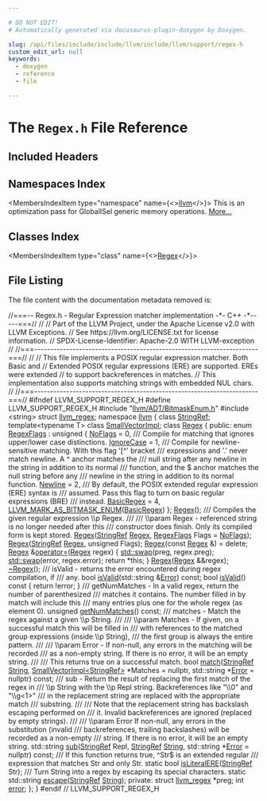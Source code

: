 ```yaml
---

# DO NOT EDIT!
# Automatically generated via docusaurus-plugin-doxygen by Doxygen.

slug: /api/files/include/include/llvm/include/llvm/support/regex-h
custom_edit_url: null
keywords:
  - doxygen
  - reference
  - file

---
```





# The `Regex.h` File Reference

<DoxygenPage pluginConfig={pluginConfig}>



## Included Headers

<IncludesList>
<IncludesListItem
  filePath="llvm/ADT/BitmaskEnum.h"
  permalink="/docs/api/files/include/include/llvm/include/llvm/adt/bitmaskenum-h"
  isLocal="true" />
<IncludesListItem
  filePath="string"
  permalink=""
  isLocal="false" />
</IncludesList>

## Namespaces Index

<MembersIndex>

<MembersIndexItem
  type="namespace"
  name={<><a href="/docs/api/namespaces/llvm">llvm</a></>}>
This is an optimization pass for GlobalISel generic memory operations. <a href="/docs/api/namespaces/llvm/#details">More...</a>
</MembersIndexItem>

</MembersIndex>

## Classes Index

<MembersIndex>

<MembersIndexItem
  type="class"
  name={<><a href="/docs/api/classes/llvm/regex">Regex</a></>}>
</MembersIndexItem>

</MembersIndex>


## File Listing

The file content with the documentation metadata removed is:

<ProgramListing>

<Link id="l00001" /><CodeLine lineNumber="1"><Highlight kind="comment">//===-- Regex.h - Regular Expression matcher implementation -&#42;- C++ -&#42;-----===//</Highlight><Highlight kind="normal"></Highlight></CodeLine>
<Link id="l00002" /><CodeLine lineNumber="2"><Highlight kind="normal"></Highlight><Highlight kind="comment">//</Highlight><Highlight kind="normal"></Highlight></CodeLine>
<Link id="l00003" /><CodeLine lineNumber="3"><Highlight kind="normal"></Highlight><Highlight kind="comment">// Part of the LLVM Project, under the Apache License v2.0 with LLVM Exceptions.</Highlight><Highlight kind="normal"></Highlight></CodeLine>
<Link id="l00004" /><CodeLine lineNumber="4"><Highlight kind="normal"></Highlight><Highlight kind="comment">// See https://llvm.org/LICENSE.txt for license information.</Highlight><Highlight kind="normal"></Highlight></CodeLine>
<Link id="l00005" /><CodeLine lineNumber="5"><Highlight kind="normal"></Highlight><Highlight kind="comment">// SPDX-License-Identifier: Apache-2.0 WITH LLVM-exception</Highlight><Highlight kind="normal"></Highlight></CodeLine>
<Link id="l00006" /><CodeLine lineNumber="6"><Highlight kind="normal"></Highlight><Highlight kind="comment">//</Highlight><Highlight kind="normal"></Highlight></CodeLine>
<Link id="l00007" /><CodeLine lineNumber="7"><Highlight kind="normal"></Highlight><Highlight kind="comment">//===----------------------------------------------------------------------===//</Highlight><Highlight kind="normal"></Highlight></CodeLine>
<Link id="l00008" /><CodeLine lineNumber="8"><Highlight kind="normal"></Highlight><Highlight kind="comment">//</Highlight><Highlight kind="normal"></Highlight></CodeLine>
<Link id="l00009" /><CodeLine lineNumber="9"><Highlight kind="normal"></Highlight><Highlight kind="comment">// This file implements a POSIX regular expression matcher.  Both Basic and</Highlight><Highlight kind="normal"></Highlight></CodeLine>
<Link id="l00010" /><CodeLine lineNumber="10"><Highlight kind="normal"></Highlight><Highlight kind="comment">// Extended POSIX regular expressions (ERE) are supported.  EREs were extended</Highlight><Highlight kind="normal"></Highlight></CodeLine>
<Link id="l00011" /><CodeLine lineNumber="11"><Highlight kind="normal"></Highlight><Highlight kind="comment">// to support backreferences in matches.</Highlight><Highlight kind="normal"></Highlight></CodeLine>
<Link id="l00012" /><CodeLine lineNumber="12"><Highlight kind="normal"></Highlight><Highlight kind="comment">// This implementation also supports matching strings with embedded NUL chars.</Highlight><Highlight kind="normal"></Highlight></CodeLine>
<Link id="l00013" /><CodeLine lineNumber="13"><Highlight kind="normal"></Highlight><Highlight kind="comment">//</Highlight><Highlight kind="normal"></Highlight></CodeLine>
<Link id="l00014" /><CodeLine lineNumber="14"><Highlight kind="normal"></Highlight><Highlight kind="comment">//===----------------------------------------------------------------------===//</Highlight><Highlight kind="normal"></Highlight></CodeLine>
<Link id="l00015" /><CodeLine lineNumber="15"><Highlight kind="normal"></Highlight></CodeLine>
<Link id="l00016" /><CodeLine lineNumber="16"><Highlight kind="normal"></Highlight><Highlight kind="preprocessor">#ifndef LLVM&#95;SUPPORT&#95;REGEX&#95;H</Highlight><Highlight kind="normal"></Highlight></CodeLine>
<Link id="l00017" /><CodeLine lineNumber="17"><Highlight kind="normal"></Highlight><Highlight kind="preprocessor">#define LLVM&#95;SUPPORT&#95;REGEX&#95;H</Highlight><Highlight kind="normal"></Highlight></CodeLine>
<Link id="l00018" /><CodeLine lineNumber="18"><Highlight kind="normal"></Highlight></CodeLine>
<Link id="l00019" /><CodeLine lineNumber="19"><Highlight kind="normal"></Highlight><Highlight kind="preprocessor">#include &quot;<a href="/docs/api/files/include/include/llvm/include/llvm/adt/bitmaskenum-h">llvm/ADT/BitmaskEnum.h</a>&quot;</Highlight><Highlight kind="normal"></Highlight></CodeLine>
<Link id="l00020" /><CodeLine lineNumber="20"><Highlight kind="normal"></Highlight><Highlight kind="preprocessor">#include &lt;string&gt;</Highlight><Highlight kind="normal"></Highlight></CodeLine>
<Link id="l00021" /><CodeLine lineNumber="21"><Highlight kind="normal"></Highlight></CodeLine>
<Link id="l00022" /><CodeLine lineNumber="22"><Highlight kind="normal"></Highlight><Highlight kind="keyword">struct </Highlight><Highlight kind="normal"><a href="/docs/api/structs/llvm-regex">llvm&#95;regex</a>;</Highlight></CodeLine>
<Link id="l00023" /><CodeLine lineNumber="23"><Highlight kind="normal"></Highlight></CodeLine>
<Link id="l00024" /><CodeLine lineNumber="24"><Highlight kind="normal"></Highlight><Highlight kind="keyword">namespace </Highlight><Highlight kind="normal"><a href="/docs/api/namespaces/llvm">llvm</a> &#123;</Highlight></CodeLine>
<Link id="l00025" /><CodeLine lineNumber="25"><Highlight kind="normal">  </Highlight><Highlight kind="keyword">class </Highlight><Highlight kind="normal"><a href="/docs/api/classes/llvm/stringref">StringRef</a>;</Highlight></CodeLine>
<Link id="l00026" /><CodeLine lineNumber="26"><Highlight kind="normal">  </Highlight><Highlight kind="keyword">template</Highlight><Highlight kind="normal">&lt;</Highlight><Highlight kind="keyword">typename</Highlight><Highlight kind="normal"> T&gt; </Highlight><Highlight kind="keyword">class </Highlight><Highlight kind="normal"><a href="/docs/api/classes/llvm/smallvectorimpl">SmallVectorImpl</a>;</Highlight></CodeLine>
<Link id="l00027" /><CodeLine lineNumber="27"><Highlight kind="normal"></Highlight></CodeLine>
<Link id="l00028" /><CodeLine lineNumber="28" lineLink="/docs/api/classes/llvm/regex"><Highlight kind="normal">  </Highlight><Highlight kind="keyword">class </Highlight><Highlight kind="normal"><a href="/docs/api/classes/llvm/regex/#aac844880235ca7d00251aca1cc406c45">Regex</a> &#123;</Highlight></CodeLine>
<Link id="l00029" /><CodeLine lineNumber="29"><Highlight kind="normal">  </Highlight><Highlight kind="keyword">public</Highlight><Highlight kind="normal">:</Highlight></CodeLine>
<Link id="l00030" /><CodeLine lineNumber="30" lineLink="/docs/api/classes/llvm/regex/#a1cc1c3ad43ad382ef8d864fe9c16e25c"><Highlight kind="normal">    </Highlight><Highlight kind="keyword">enum</Highlight><Highlight kind="normal"> <a href="/docs/api/classes/llvm/regex/#a1cc1c3ad43ad382ef8d864fe9c16e25c">RegexFlags</a> : </Highlight><Highlight kind="keywordtype">unsigned</Highlight><Highlight kind="normal"> &#123;</Highlight></CodeLine>
<Link id="l00031" /><CodeLine lineNumber="31" lineLink="/docs/api/classes/llvm/regex/#a1cc1c3ad43ad382ef8d864fe9c16e25ca79b1bd6f86856fd29672454892153e85"><Highlight kind="normal">      <a href="/docs/api/classes/llvm/regex/#a1cc1c3ad43ad382ef8d864fe9c16e25ca79b1bd6f86856fd29672454892153e85">NoFlags</a> = 0,</Highlight><Highlight kind="comment"></Highlight></CodeLine>
<Link id="l00032" /><CodeLine lineNumber="32"><Highlight kind="comment">      /// Compile for matching that ignores upper/lower case distinctions.</Highlight><Highlight kind="normal"></Highlight></CodeLine>
<Link id="l00033" /><CodeLine lineNumber="33" lineLink="/docs/api/classes/llvm/regex/#a1cc1c3ad43ad382ef8d864fe9c16e25ca5f9b72100ddf65c55baa3cd82e778c4b"><Highlight kind="normal">      <a href="/docs/api/classes/llvm/regex/#a1cc1c3ad43ad382ef8d864fe9c16e25ca5f9b72100ddf65c55baa3cd82e778c4b">IgnoreCase</a> = 1,</Highlight><Highlight kind="comment"></Highlight></CodeLine>
<Link id="l00034" /><CodeLine lineNumber="34"><Highlight kind="comment">      /// Compile for newline-sensitive matching. With this flag &#39;&#91;^&#39; bracket</Highlight></CodeLine>
<Link id="l00035" /><CodeLine lineNumber="35"><Highlight kind="comment">      /// expressions and &#39;.&#39; never match newline. A ^ anchor matches the</Highlight></CodeLine>
<Link id="l00036" /><CodeLine lineNumber="36"><Highlight kind="comment">      /// null string after any newline in the string in addition to its normal</Highlight></CodeLine>
<Link id="l00037" /><CodeLine lineNumber="37"><Highlight kind="comment">      /// function, and the $ anchor matches the null string before any</Highlight></CodeLine>
<Link id="l00038" /><CodeLine lineNumber="38"><Highlight kind="comment">      /// newline in the string in addition to its normal function.</Highlight><Highlight kind="normal"></Highlight></CodeLine>
<Link id="l00039" /><CodeLine lineNumber="39" lineLink="/docs/api/classes/llvm/regex/#a1cc1c3ad43ad382ef8d864fe9c16e25ca58612c80b543a7e989edd919e009b25b"><Highlight kind="normal">      <a href="/docs/api/classes/llvm/regex/#a1cc1c3ad43ad382ef8d864fe9c16e25ca58612c80b543a7e989edd919e009b25b">Newline</a> = 2,</Highlight><Highlight kind="comment"></Highlight></CodeLine>
<Link id="l00040" /><CodeLine lineNumber="40"><Highlight kind="comment">      /// By default, the POSIX extended regular expression (ERE) syntax is</Highlight></CodeLine>
<Link id="l00041" /><CodeLine lineNumber="41"><Highlight kind="comment">      /// assumed. Pass this flag to turn on basic regular expressions (BRE)</Highlight></CodeLine>
<Link id="l00042" /><CodeLine lineNumber="42"><Highlight kind="comment">      /// instead.</Highlight><Highlight kind="normal"></Highlight></CodeLine>
<Link id="l00043" /><CodeLine lineNumber="43" lineLink="/docs/api/classes/llvm/regex/#a1cc1c3ad43ad382ef8d864fe9c16e25cae62480697e924b5793194a07ac798df4"><Highlight kind="normal">      <a href="/docs/api/classes/llvm/regex/#a1cc1c3ad43ad382ef8d864fe9c16e25cae62480697e924b5793194a07ac798df4">BasicRegex</a> = 4,</Highlight></CodeLine>
<Link id="l00044" /><CodeLine lineNumber="44"><Highlight kind="normal"></Highlight></CodeLine>
<Link id="l00045" /><CodeLine lineNumber="45"><Highlight kind="normal">      <a href="/docs/api/namespaces/llvm/#a9db8c44b250b90e3ab7e4d144e7c9c2eaab882f7771b12a605e94c8abb12db9cf">LLVM&#95;MARK&#95;AS&#95;BITMASK&#95;ENUM</a>(<a href="/docs/api/classes/llvm/regex/#a1cc1c3ad43ad382ef8d864fe9c16e25cae62480697e924b5793194a07ac798df4">BasicRegex</a>)</Highlight></CodeLine>
<Link id="l00046" /><CodeLine lineNumber="46"><Highlight kind="normal">    &#125;;</Highlight></CodeLine>
<Link id="l00047" /><CodeLine lineNumber="47"><Highlight kind="normal"></Highlight></CodeLine>
<Link id="l00048" /><CodeLine lineNumber="48"><Highlight kind="normal">    <a href="/docs/api/classes/llvm/regex/#aac844880235ca7d00251aca1cc406c45">Regex</a>();</Highlight><Highlight kind="comment"></Highlight></CodeLine>
<Link id="l00049" /><CodeLine lineNumber="49"><Highlight kind="comment">    /// Compiles the given regular expression \\p Regex.</Highlight></CodeLine>
<Link id="l00050" /><CodeLine lineNumber="50"><Highlight kind="comment">    ///</Highlight></CodeLine>
<Link id="l00051" /><CodeLine lineNumber="51"><Highlight kind="comment">    /// \\param Regex - referenced string is no longer needed after this</Highlight></CodeLine>
<Link id="l00052" /><CodeLine lineNumber="52"><Highlight kind="comment">    /// constructor does finish.  Only its compiled form is kept stored.</Highlight><Highlight kind="normal"></Highlight></CodeLine>
<Link id="l00053" /><CodeLine lineNumber="53"><Highlight kind="normal">    <a href="/docs/api/classes/llvm/regex/#aac844880235ca7d00251aca1cc406c45">Regex</a>(<a href="/docs/api/classes/llvm/stringref">StringRef</a> <a href="/docs/api/classes/llvm/regex">Regex</a>, <a href="/docs/api/classes/llvm/regex/#a1cc1c3ad43ad382ef8d864fe9c16e25c">RegexFlags</a> Flags = <a href="/docs/api/classes/llvm/regex/#a1cc1c3ad43ad382ef8d864fe9c16e25ca79b1bd6f86856fd29672454892153e85">NoFlags</a>);</Highlight></CodeLine>
<Link id="l00054" /><CodeLine lineNumber="54"><Highlight kind="normal">    <a href="/docs/api/classes/llvm/regex/#aac844880235ca7d00251aca1cc406c45">Regex</a>(<a href="/docs/api/classes/llvm/stringref">StringRef</a> <a href="/docs/api/classes/llvm/regex">Regex</a>, </Highlight><Highlight kind="keywordtype">unsigned</Highlight><Highlight kind="normal"> Flags);</Highlight></CodeLine>
<Link id="l00055" /><CodeLine lineNumber="55" lineLink="/docs/api/classes/llvm/regex/#a15b84e06bac43b7de4e3277c37da0136"><Highlight kind="normal">    <a href="/docs/api/classes/llvm/regex/#a15b84e06bac43b7de4e3277c37da0136">Regex</a>(</Highlight><Highlight kind="keyword">const</Highlight><Highlight kind="normal"> <a href="/docs/api/classes/llvm/regex/#aac844880235ca7d00251aca1cc406c45">Regex</a> &amp;) = </Highlight><Highlight kind="keyword">delete</Highlight><Highlight kind="normal">;</Highlight></CodeLine>
<Link id="l00056" /><CodeLine lineNumber="56" lineLink="/docs/api/classes/llvm/regex/#a4f2e58ac16f0e4fd48eae5fa118a7201"><Highlight kind="normal">    <a href="/docs/api/classes/llvm/regex/#aac844880235ca7d00251aca1cc406c45">Regex</a> &amp;<a href="/docs/api/classes/llvm/regex/#a4f2e58ac16f0e4fd48eae5fa118a7201">operator=</a>(<a href="/docs/api/classes/llvm/regex/#aac844880235ca7d00251aca1cc406c45">Regex</a> regex) &#123;</Highlight></CodeLine>
<Link id="l00057" /><CodeLine lineNumber="57"><Highlight kind="normal">      <a href="/docs/api/namespaces/std/#ab8424022895aee3e366fb9a32f2883cb">std::swap</a>(preg, regex.preg);</Highlight></CodeLine>
<Link id="l00058" /><CodeLine lineNumber="58"><Highlight kind="normal">      <a href="/docs/api/namespaces/std/#ab8424022895aee3e366fb9a32f2883cb">std::swap</a>(error, regex.error);</Highlight></CodeLine>
<Link id="l00059" /><CodeLine lineNumber="59"><Highlight kind="normal">      </Highlight><Highlight kind="keywordflow">return</Highlight><Highlight kind="normal"> &#42;</Highlight><Highlight kind="keyword">this</Highlight><Highlight kind="normal">;</Highlight></CodeLine>
<Link id="l00060" /><CodeLine lineNumber="60"><Highlight kind="normal">    &#125;</Highlight></CodeLine>
<Link id="l00061" /><CodeLine lineNumber="61"><Highlight kind="normal">    <a href="/docs/api/classes/llvm/regex/#aac844880235ca7d00251aca1cc406c45">Regex</a>(<a href="/docs/api/classes/llvm/regex">Regex</a> &amp;&amp;regex);</Highlight></CodeLine>
<Link id="l00062" /><CodeLine lineNumber="62"><Highlight kind="normal">    <a href="/docs/api/classes/llvm/regex/#a4b32acda8c0843ee5a68ebccba4ad993">~Regex</a>();</Highlight></CodeLine>
<Link id="l00063" /><CodeLine lineNumber="63"><Highlight kind="normal"></Highlight><Highlight kind="comment"></Highlight></CodeLine>
<Link id="l00064" /><CodeLine lineNumber="64"><Highlight kind="comment">    /// isValid - returns the error encountered during regex compilation, if</Highlight></CodeLine>
<Link id="l00065" /><CodeLine lineNumber="65"><Highlight kind="comment">    /// any.</Highlight><Highlight kind="normal"></Highlight></CodeLine>
<Link id="l00066" /><CodeLine lineNumber="66"><Highlight kind="normal">    </Highlight><Highlight kind="keywordtype">bool</Highlight><Highlight kind="normal"> <a href="/docs/api/classes/llvm/regex/#a5d488b5389a26ae3684748722f98306a">isValid</a>(std::string &amp;<a href="/docs/api/classes/llvm/error">Error</a>) </Highlight><Highlight kind="keyword">const</Highlight><Highlight kind="normal">;</Highlight></CodeLine>
<Link id="l00067" /><CodeLine lineNumber="67" lineLink="/docs/api/classes/llvm/regex/#a5d488b5389a26ae3684748722f98306a"><Highlight kind="normal">    </Highlight><Highlight kind="keywordtype">bool</Highlight><Highlight kind="normal"> <a href="/docs/api/classes/llvm/regex/#a5d488b5389a26ae3684748722f98306a">isValid</a>()</Highlight><Highlight kind="keyword"> const </Highlight><Highlight kind="normal">&#123; </Highlight><Highlight kind="keywordflow">return</Highlight><Highlight kind="normal"> !error; &#125;</Highlight></CodeLine>
<Link id="l00068" /><CodeLine lineNumber="68"><Highlight kind="normal"></Highlight><Highlight kind="comment"></Highlight></CodeLine>
<Link id="l00069" /><CodeLine lineNumber="69"><Highlight kind="comment">    /// getNumMatches - In a valid regex, return the number of parenthesized</Highlight></CodeLine>
<Link id="l00070" /><CodeLine lineNumber="70"><Highlight kind="comment">    /// matches it contains.  The number filled in by match will include this</Highlight></CodeLine>
<Link id="l00071" /><CodeLine lineNumber="71"><Highlight kind="comment">    /// many entries plus one for the whole regex (as element 0).</Highlight><Highlight kind="normal"></Highlight></CodeLine>
<Link id="l00072" /><CodeLine lineNumber="72"><Highlight kind="normal">    </Highlight><Highlight kind="keywordtype">unsigned</Highlight><Highlight kind="normal"> <a href="/docs/api/classes/llvm/regex/#ad5d348cc6c3aa2942d9ebeadef92863f">getNumMatches</a>() </Highlight><Highlight kind="keyword">const</Highlight><Highlight kind="normal">;</Highlight></CodeLine>
<Link id="l00073" /><CodeLine lineNumber="73"><Highlight kind="normal"></Highlight><Highlight kind="comment"></Highlight></CodeLine>
<Link id="l00074" /><CodeLine lineNumber="74"><Highlight kind="comment">    /// matches - Match the regex against a given \\p String.</Highlight></CodeLine>
<Link id="l00075" /><CodeLine lineNumber="75"><Highlight kind="comment">    ///</Highlight></CodeLine>
<Link id="l00076" /><CodeLine lineNumber="76"><Highlight kind="comment">    /// \\param Matches - If given, on a successful match this will be filled in</Highlight></CodeLine>
<Link id="l00077" /><CodeLine lineNumber="77"><Highlight kind="comment">    /// with references to the matched group expressions (inside \\p String),</Highlight></CodeLine>
<Link id="l00078" /><CodeLine lineNumber="78"><Highlight kind="comment">    /// the first group is always the entire pattern.</Highlight></CodeLine>
<Link id="l00079" /><CodeLine lineNumber="79"><Highlight kind="comment">    ///</Highlight></CodeLine>
<Link id="l00080" /><CodeLine lineNumber="80"><Highlight kind="comment">    /// \\param Error - If non-null, any errors in the matching will be recorded</Highlight></CodeLine>
<Link id="l00081" /><CodeLine lineNumber="81"><Highlight kind="comment">    /// as a non-empty string. If there is no error, it will be an empty string.</Highlight></CodeLine>
<Link id="l00082" /><CodeLine lineNumber="82"><Highlight kind="comment">    ///</Highlight></CodeLine>
<Link id="l00083" /><CodeLine lineNumber="83"><Highlight kind="comment">    /// This returns true on a successful match.</Highlight><Highlight kind="normal"></Highlight></CodeLine>
<Link id="l00084" /><CodeLine lineNumber="84"><Highlight kind="normal">    </Highlight><Highlight kind="keywordtype">bool</Highlight><Highlight kind="normal"> <a href="/docs/api/classes/llvm/regex/#ae787b71e8d775a2b662d04e913489d8d">match</a>(<a href="/docs/api/classes/llvm/stringref">StringRef</a> <a href="/docs/api/namespaces/llvm/#ac226f3d2b9ca090171a8e0a8cb92c343a27118326006d3829667a400ad23d5d98">String</a>, <a href="/docs/api/classes/llvm/smallvectorimpl">SmallVectorImpl&lt;StringRef&gt;</a> &#42;Matches = </Highlight><Highlight kind="keyword">nullptr</Highlight><Highlight kind="normal">,</Highlight></CodeLine>
<Link id="l00085" /><CodeLine lineNumber="85"><Highlight kind="normal">               std::string &#42;<a href="/docs/api/classes/llvm/error">Error</a> = </Highlight><Highlight kind="keyword">nullptr</Highlight><Highlight kind="normal">) </Highlight><Highlight kind="keyword">const</Highlight><Highlight kind="normal">;</Highlight></CodeLine>
<Link id="l00086" /><CodeLine lineNumber="86"><Highlight kind="normal"></Highlight><Highlight kind="comment"></Highlight></CodeLine>
<Link id="l00087" /><CodeLine lineNumber="87"><Highlight kind="comment">    /// sub - Return the result of replacing the first match of the regex in</Highlight></CodeLine>
<Link id="l00088" /><CodeLine lineNumber="88"><Highlight kind="comment">    /// \\p String with the \\p Repl string. Backreferences like &quot;\\0&quot; and &quot;\\g&lt;1&gt;&quot;</Highlight></CodeLine>
<Link id="l00089" /><CodeLine lineNumber="89"><Highlight kind="comment">    /// in the replacement string are replaced with the appropriate match</Highlight></CodeLine>
<Link id="l00090" /><CodeLine lineNumber="90"><Highlight kind="comment">    /// substring.</Highlight></CodeLine>
<Link id="l00091" /><CodeLine lineNumber="91"><Highlight kind="comment">    ///</Highlight></CodeLine>
<Link id="l00092" /><CodeLine lineNumber="92"><Highlight kind="comment">    /// Note that the replacement string has backslash escaping performed on</Highlight></CodeLine>
<Link id="l00093" /><CodeLine lineNumber="93"><Highlight kind="comment">    /// it. Invalid backreferences are ignored (replaced by empty strings).</Highlight></CodeLine>
<Link id="l00094" /><CodeLine lineNumber="94"><Highlight kind="comment">    ///</Highlight></CodeLine>
<Link id="l00095" /><CodeLine lineNumber="95"><Highlight kind="comment">    /// \\param Error If non-null, any errors in the substitution (invalid</Highlight></CodeLine>
<Link id="l00096" /><CodeLine lineNumber="96"><Highlight kind="comment">    /// backreferences, trailing backslashes) will be recorded as a non-empty</Highlight></CodeLine>
<Link id="l00097" /><CodeLine lineNumber="97"><Highlight kind="comment">    /// string. If there is no error, it will be an empty string.</Highlight><Highlight kind="normal"></Highlight></CodeLine>
<Link id="l00098" /><CodeLine lineNumber="98"><Highlight kind="normal">    std::string <a href="/docs/api/classes/llvm/regex/#a603517a82c194cc3daa912831dff244a">sub</a>(<a href="/docs/api/classes/llvm/stringref">StringRef</a> Repl, <a href="/docs/api/classes/llvm/stringref">StringRef</a> <a href="/docs/api/namespaces/llvm/#ac226f3d2b9ca090171a8e0a8cb92c343a27118326006d3829667a400ad23d5d98">String</a>,</Highlight></CodeLine>
<Link id="l00099" /><CodeLine lineNumber="99"><Highlight kind="normal">                    std::string &#42;<a href="/docs/api/classes/llvm/error">Error</a> = </Highlight><Highlight kind="keyword">nullptr</Highlight><Highlight kind="normal">) </Highlight><Highlight kind="keyword">const</Highlight><Highlight kind="normal">;</Highlight></CodeLine>
<Link id="l00100" /><CodeLine lineNumber="100"><Highlight kind="normal"></Highlight><Highlight kind="comment"></Highlight></CodeLine>
<Link id="l00101" /><CodeLine lineNumber="101"><Highlight kind="comment">    /// If this function returns true, ^Str$ is an extended regular</Highlight></CodeLine>
<Link id="l00102" /><CodeLine lineNumber="102"><Highlight kind="comment">    /// expression that matches Str and only Str.</Highlight><Highlight kind="normal"></Highlight></CodeLine>
<Link id="l00103" /><CodeLine lineNumber="103"><Highlight kind="normal">    </Highlight><Highlight kind="keyword">static</Highlight><Highlight kind="normal"> </Highlight><Highlight kind="keywordtype">bool</Highlight><Highlight kind="normal"> <a href="/docs/api/classes/llvm/regex/#aaa821cfa27ddeb5cc419a88fa79804b2">isLiteralERE</a>(<a href="/docs/api/classes/llvm/stringref">StringRef</a> Str);</Highlight></CodeLine>
<Link id="l00104" /><CodeLine lineNumber="104"><Highlight kind="normal"></Highlight><Highlight kind="comment"></Highlight></CodeLine>
<Link id="l00105" /><CodeLine lineNumber="105"><Highlight kind="comment">    /// Turn String into a regex by escaping its special characters.</Highlight><Highlight kind="normal"></Highlight></CodeLine>
<Link id="l00106" /><CodeLine lineNumber="106"><Highlight kind="normal">    </Highlight><Highlight kind="keyword">static</Highlight><Highlight kind="normal"> std::string <a href="/docs/api/classes/llvm/regex/#a2f9ca9cf19b3d8803cfb233c2cb32af4">escape</a>(<a href="/docs/api/classes/llvm/stringref">StringRef</a> <a href="/docs/api/namespaces/llvm/#ac226f3d2b9ca090171a8e0a8cb92c343a27118326006d3829667a400ad23d5d98">String</a>);</Highlight></CodeLine>
<Link id="l00107" /><CodeLine lineNumber="107"><Highlight kind="normal"></Highlight></CodeLine>
<Link id="l00108" /><CodeLine lineNumber="108"><Highlight kind="normal">  </Highlight><Highlight kind="keyword">private</Highlight><Highlight kind="normal">:</Highlight></CodeLine>
<Link id="l00109" /><CodeLine lineNumber="109"><Highlight kind="normal">    </Highlight><Highlight kind="keyword">struct </Highlight><Highlight kind="normal"><a href="/docs/api/structs/llvm-regex">llvm&#95;regex</a> &#42;preg;</Highlight></CodeLine>
<Link id="l00110" /><CodeLine lineNumber="110"><Highlight kind="normal">    </Highlight><Highlight kind="keywordtype">int</Highlight><Highlight kind="normal"> <a href="/docs/api/files/lib/lib/debuginfo/lib/debuginfo/codeview/symbolrecordmapping-cpp/#a9cdf893c7d17e47fa1ed8bebf92a5da4">error</a>;</Highlight></CodeLine>
<Link id="l00111" /><CodeLine lineNumber="111"><Highlight kind="normal">  &#125;;</Highlight></CodeLine>
<Link id="l00112" /><CodeLine lineNumber="112"><Highlight kind="normal">&#125;</Highlight></CodeLine>
<Link id="l00113" /><CodeLine lineNumber="113"><Highlight kind="normal"></Highlight></CodeLine>
<Link id="l00114" /><CodeLine lineNumber="114"><Highlight kind="normal"></Highlight><Highlight kind="preprocessor">#endif </Highlight><Highlight kind="comment">// LLVM&#95;SUPPORT&#95;REGEX&#95;H</Highlight><Highlight kind="normal"></Highlight></CodeLine>

</ProgramListing>

</DoxygenPage>

